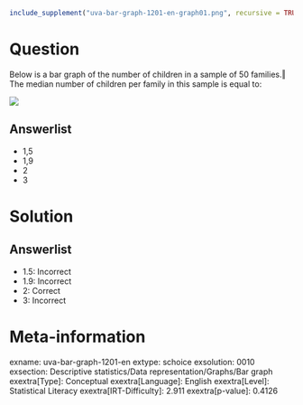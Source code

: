 ```r
include_supplement("uva-bar-graph-1201-en-graph01.png", recursive = TRUE)
```

Question
========

Below is a bar graph of the number of children in a sample of 50 families.‖ The median number of children per family in this sample is equal to:

![](uva-bar-graph-1201-en-graph01.png)

Answerlist
----------

* 1,5
* 1,9
* 2
* 3

Solution
========

Answerlist
----------

* 1.5: Incorrect
* 1.9: Incorrect
* 2: Correct
* 3: Incorrect

Meta-information
================
exname: uva-bar-graph-1201-en
extype: schoice
exsolution: 0010
exsection: Descriptive statistics/Data representation/Graphs/Bar graph
exextra[Type]: Conceptual
exextra[Language]: English
exextra[Level]: Statistical Literacy
exextra[IRT-Difficulty]: 2.911
exextra[p-value]: 0.4126
